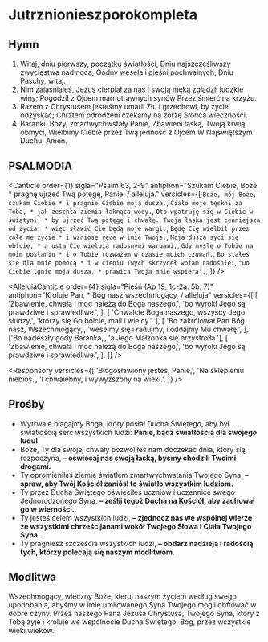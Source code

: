 # Jutrznionieszporokompleta

<OpeningVersicle />

## Hymn

1. Witaj, dniu pierwszy, początku światłości,
   Dniu najszczęśliwszy zwycięstwa nad nocą,
   Godny wesela i pieśni pochwalnych,
   Dniu Paschy, witaj.
2. Nim zajaśniałeś, Jezus cierpiał za nas
   I swoją męką zgładził ludzkie winy;
   Pogodził z Ojcem marnotrawnych synów
   Przez śmierć na krzyżu.
3. Razem z Chrystusem jesteśmy umarli
   Złu i grzechowi, by życie odzyskać;
   Chrztem odrodzeni czekamy na zorzę
   Słońca wieczności.
4. Baranku Boży, zmartwychwstały Panie,
   Zbawieni łaską, Twoją krwią obmyci,
   Wielbimy Ciebie przez Twą jedność z Ojcem
   W Najświętszym Duchu. Amen.

## PSALMODIA

<Canticle
  order={1}
  sigla="Psalm 63, 2-9"
  antiphon="Szukam Ciebie, Boże, * pragnę ujrzeć Twą potęgę, Panie, / alleluja."
  versicles={[
    `Boże, mój Boże, szukam Ciebie *
i pragnie Ciebie moja dusza.`,
    `Ciało moje tęskni za Tobą, *
jak zeschła ziemia łaknąca wody.`,
    `Oto wpatruję się w Ciebie w świątyni, *
by ujrzeć Twą potęgę i chwałę.`,
    `Twoja łaska jest cenniejsza od życia, *
więc sławić Cię będą moje wargi.`,
    `Będę Cię wielbił przez całe me życie *
i wzniosę ręce w imię Twoje.`,
    `Moja dusza syci się obfcie, *
a usta Cię wielbią radosnymi wargami,`,
    `Gdy myślę o Tobie na moim posłaniu *
i o Tobie rozważam w czasie moich czuwań.`,
    `Bo stałeś się dla mnie pomocą *
i w cieniu Twych skrzydeł wołam radośnie:`,
    `"Do Ciebie lgnie moja dusza, *
prawica Twoja mnie wspiera".`,
  ]}
/>

<AlleluiaCanticle
  order={4}
  sigla="Pieśń (Ap 19, 1c-2a. 5b. 7)"
  antiphon="Króluje Pan, * Bóg nasz wszechmogący, / alleluja"
  versicles={[
    [
      'Zbawienie, chwała i moc należą do Boga naszego,',
      'bo wyroki Jego są prawdziwe i sprawiedliwe.',
    ],
    [
      'Chwalcie Boga naszego, wszyscy Jego słudzy,',
      'którzy się Go boicie, mali i wielcy.',
    ],
    [
      'Bo zakrólował Pan Bóg nasz, Wszechmogący,',
      'weselmy się i radujmy, i oddajmy Mu chwałę.',
    ],
    ['Bo nadeszły gody Baranka,', 'a Jego Małżonka się przystroiła.'],
    [
      'Zbawienie, chwała i moc należą do Boga naszego,',
      'bo wyroki Jego są prawdziwe i sprawiedliwe.',
    ],
  ]}
/>

<Passage
  sigla="2 Kor 1, 3-4"
  passage="Błogosławiony Bóg i Ojciec Pana naszego Jezusa Chrystusa, Ojciec miłosierdzia i Bóg wszelkiej pociechy, Ten, który nas pociesza w każdym naszym utrapieniu, byśmy sami mogli pocieszać tych, co są w jakiejkolwiek udręce, pociechą, której doznajemy od Boga."
/>

<Responsory
  versicles={[
    'Błogosławiony jesteś, Panie,',
    'Na sklepieniu niebios.',
    'I chwalebny, i wywyższony na wieki.',
  ]}
/>

<Benedictus antiphon="Bóg nam zapowiedział * od dawna nasze zbawienie / przez usta swych świętych proroków." />

<Magnificat antiphon="Ujął się Pan za nami, * pomny na swe miłosierdzie." />

<NuncDimittis variant={2} />

## Prośby

- Wytrwale błagajmy Boga, który posłał Ducha Świętego, aby był światłością serc wszystkich ludzi: **Panie, bądź światłością dla swojego ludu!**
- Boże, Ty dla swojej chwały pozwoliłeś nam doczekać dnia, który się rozpoczyna, **– oświecaj nas swoją łaską, byśmy chodzili Twoimi drogami.**
- Ty opromieniłeś ziemię światłem zmartwychwstania Twojego Syna, **– spraw, aby Twój Kościół zaniósł to światło wszystkim ludziom.**
- Ty przez Ducha Świętego oświeciłeś uczniów i uczennice swego Jednorodzonego Syna, **– ześlij tegoż Ducha na Kościół, aby zachował go w wierności.**
- Ty jesteś celem wszystkich ludzi, **– zjednocz nas we wspólnej wierze ze wszystkimi chrześcijanami wokół Twojego Słowa i Ciała Twojego Syna.**
- Ty pragniesz szczęścia wszystkich ludzi, **– obdarz nadzieją i radością tych, którzy polecają się naszym modlitwom.**

<CustomIntercessions type="lauds" />

<KyrieEleison />

<LordsPrayer />

## Modlitwa

Wszechmogący, wieczny Boże, kieruj naszym życiem według swego upodobania, abyśmy w imię umiłowanego Syna Twojego mogli obftować w dobre czyny. Przez naszego Pana Jezusa Chrystusa, Twojego Syna, który z Tobą żyje i króluje we wspólnocie Ducha Świętego, Bóg, przez wszystkie wieki wieków.

<Amen />

<BlessingAndConcludingVersicle />

<SalveRegina />
